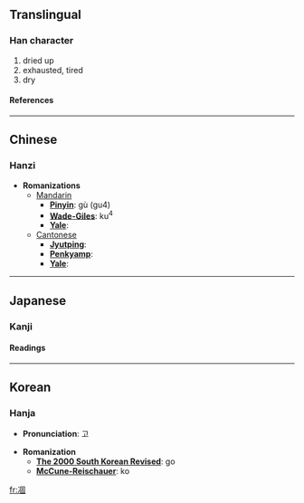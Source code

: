 {{see|涸}}

==Translingual==
===Han character===
{{Han char|rad=冫|as=08|sn=10|four=3610<sub>0</sub>|canj=戈一田十口 (IMWJR)}}
# dried up
# exhausted, tired
# dry
====References====
{{Han ref|kx=0132.350|dkj=01659|dj=0296.230|hdz=10299.030|uh=51C5|ud=20933|bh=D0E3|bd=53475}}
----

==Chinese==
===Hanzi===


* '''Romanizations'''
** [[Mandarin]]
*** '''[[Pinyin]]''': gù (gu4)
*** '''[[Wade-Giles]]''': ku<sup>4</sup>
*** '''[[Yale]]''': 
**[[Cantonese]]
***'''[[Jyutping]]''':
***'''[[Penkyamp]]''': 
***'''[[Yale]]''': 


----
==Japanese==
===Kanji===
{{ja-kanji|grade=|rs=冫08}}
====Readings====
{{ja-readings|on=[[こ]] (ko)|kun=[[こおる]] (kooru)}}


----
==Korean==
===Hanja===

* '''Pronunciation''': 고

* '''Romanization'''
** '''[[The 2000 South Korean Revised Romanization|The 2000 South Korean Revised]]''': go
** '''[[McCune-Reischauer]]''': ko


[[fr:凅]]